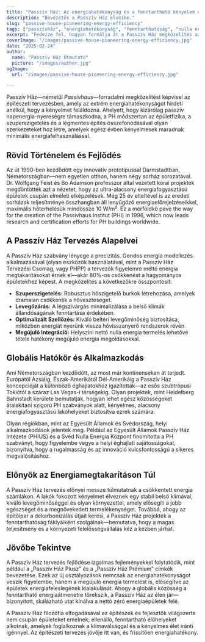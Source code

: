 ```yaml
---
title: "Passzív Ház: Az energiahatékonyság és a fenntartható kényelem úttörője"
description: "Bevezetés a Passzív Ház elveibe."
slug: "passive-house-pioneering-energy-efficiency"
tags: ["passzívház", "energiahatékonyság", "fenntarthatóság", "nulla nettó"]
excerpt: "Fedezze fel, hogyan formálja át a Passzív Ház megközelítés az építészetet—kiváló beltéri kényelmet, drámaian csökkentett energiafelhasználást és jelentős szén-dioxid-kibocsátás csökkentést biztosítva, függetlenül az épület típusától vagy éghajlatától."
coverImage: "/images/passive-house-pioneering-energy-efficiency.jpg"
date: "2025-02-24"
author:
  name: "Passzív Ház Útmutató"
  picture: "/images/author.jpg"
ogImage:
  url: "/images/passive-house-pioneering-energy-efficiency.jpg"

---
```

Passzív Ház—németül *Passivhaus*—forradalmi megközelítést képvisel az építészeti tervezésben, amely az extrém energiahatékonyságot hirdeti anélkül, hogy a kényelmet feláldozná. Ahelyett, hogy kizárólag passzív napenergia-nyereségre támaszkodna, a PH módszertan az épületfizika, a szuperszigetelés és a légmentes építés összefonódásával olyan szerkezeteket hoz létre, amelyek egész évben kényelmesek maradnak minimális energiafelhasználással.

## Rövid Történelem és Fejlődés

Az út 1990-ben kezdődött egy innovatív prototípussal Darmstadtban, Németországban—nem egyetlen otthon, hanem négy sorház sorozatával. Dr. Wolfgang Feist és Bo Adamson professzor által vezetett korai projektek megdöntötték azt a nézetet, hogy az ultra-alacsony energiafogyasztású épületek csupán elméleti elképzelések. Még 25 év elteltével is az eredeti sorházak teljesítménye összhangban áll lenyűgöző energiaelőrejelzéseikkel, maximális hőterhelésük mindössze 10 W/m². Ez a mérföldkő pave the way for the creation of the Passivhaus Institut (PHI) in 1996, which now leads research and certification efforts for PH buildings worldwide.
## A Passzív Ház Tervezés Alapelvei

A Passzív Ház szabvány lényege a precizitás. Gondos energia modellezés alkalmazásával (olyan eszközök használatával, mint a Passzív Ház Tervezési Csomag, vagy PHPP) a tervezők figyelemre méltó energia megtakarításokat érnek el—akár 80%-os csökkenést a hagyományos épületekhez képest. A megközelítés a következőkre összpontosít:
- **Szuperszigetelés:** Robusztus hőszigetelő burkok létrehozása, amelyek drámaian csökkentik a hőveszteséget.
- **Levegőzárás:** A légszivárgás minimalizálása a belső klímák állandóságának fenntartása érdekében.
- **Optimalizált Szellőzés:** Kiváló beltéri levegőminőség biztosítása, miközben energiát nyerünk vissza hővisszanyerő rendszerek révén.
- **Megújuló Integráció:** Helyszíni nettó nulla energia termelés lehetővé tétele hatékony megújuló energia megoldásokkal.

## Globális Hatókör és Alkalmazkodás

Ami Németországban kezdődött, az most már kontinenseken át terjedt. Európától Ázsiáig, Észak-Amerikától Dél-Amerikáig a Passzív Ház koncepcióját a különböző éghajlatokhoz igazították—az esős szubtrópusi Tokiótól a száraz Las Vegas-i térségekig. Olyan projektek, mint Heidelberg Bahnstadt kerülete bemutatják, hogyan lehet egész közösségeket átalakítani szigorú PH szabványok alatt, kényelmes, alacsony energiafogyasztású lakóhelyeket biztosítva ezrek számára.

Olyan régiókban, mint az Egyesült Államok és Svédország, helyi alkalmazkodások jelentek meg. Például az Egyesült Államok Passzív Ház Intézete (PHIUS) és a Svéd Nulla Energia Központ finomította a PH szabványt, hogy figyelembe vegye a helyi éghajlati sajátosságokat, bizonyítva, hogy a rugalmasság és az innováció kulcsfontosságú a sikeres megvalósításhoz.
## Előnyök az Energiamegtakarításon Túl

A Passzív Ház tervezés előnyei messze túlmutatnak a csökkentett energia számlákon. A lakók fokozott kényelmet élveznek egy stabil belső klímával, kiváló levegőminőséggel és olyan környezettel, amely elősegíti a jobb egészséget és a megnövekedett termelékenységet. Továbbá, ahogy az építőipar a dekarbonizálás útjait keresi, a Passzív Ház projektek a fenntarthatóság fáklyáiként szolgálnak—bemutatva, hogy a magas teljesítmény és a környezeti felelősségvállalás kéz a kézben járhat.

## Jövőbe Tekintve

A Passzív Ház tervezés fejlődése izgalmas fejleményekkel folytatódik, mint például a „Passzív Ház Plusz” és a „Passzív Ház Prémium” címkék bevezetése. Ezek az új osztályozások nemcsak az energiahatékonyságot veszik figyelembe, hanem a megújuló energia termelést is, elősegítve az épületek energiafeleslegének kialakulását. Ahogy a globális közösség a fenntartható energiaátmenetre törekszik, a Passzív Ház az élen jár—bizonyított, skálázható utat kínálva a nettó zéró energiaépületek felé.

A Passzív Ház filozófia elfogadásával az építészek és fejlesztők világszerte nem csupán épületeket emelnek; ellenálló, fenntartható élőhelyeket alkotnak, amelyek foglalkoznak a klímaválsággal és a kényelmes élet iránti igénnyel. Az építészeti tervezés jövője itt van, és frissítően energiahatékony.
